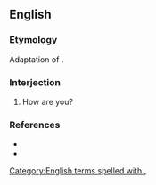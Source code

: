 ==English==

===Etymology===
Adaptation of {{etyl|ko|en}} {{m|ko|안녕하십니까}}.

===Interjection===
{{en-interj|head=[[on]] [[your]] [[horse]], [[amigo]]?}}

# {{label|en|military|slang}} How are you?

===References===
* {{reference-book|author=Dickson, Paul|year=2004|origyear=1994|title=War Slang: American Fighting Words and Phrases Since the Civil War|edition=2nd ed.|location=Washington, D.C.|publisher=Brassey's|id=ISBN 1-57488-710-6|pages=p. 251}}
* {{reference-book|author=Elting, John R.; Dan Cragg; Ernest Deal|year=1984|title=A Dictionary of Soldier Talk|location=New York|publisher=Scribners|id=ISBN 0-684-17862-1|pages=p. 218}}
[[Category:English terms spelled with ,]]